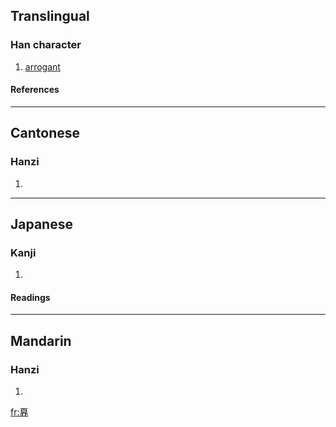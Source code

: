 ==Translingual==
===Han character===
{{Han char|rn=37|rad=大|as=09|sn=12|four=1033<sub>6</sub>|canj=一山大中中 (MUKLL)}}
# [[arrogant]]
====References====
{{Han ref|kx=0253.070|dkj=05962|dj=0514.320|hdz=10026.130|uh=5961|ud=22881|bh=D8B4|bd=55476}}
----
==Cantonese==
===Hanzi===
{{yue-hanzi|jyut=|y=ngou6}}
# {{defn|Cantonese}}
----
==Japanese==
===Kanji===
{{ja-kanji|grade=|rs=大09}}
# {{defn|Japanese}} 
====Readings====
{{ja-readings|on=[[がう]] (gau), [[ごう]] (gō)|kun=[[あなどる]] (anadoru), [[つよい]] (tsuyoi)}}
----
==Mandarin==
===Hanzi===
{{cmn-hanzi|pin=[[ào]] ([[ao4]])|wg=ao<sup>4</sup>}}
# {{defn|Mandarin}}

[[fr:奡]]